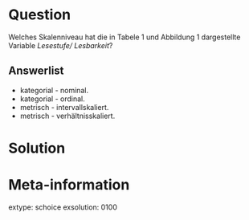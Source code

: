 Question
========

Welches Skalenniveau hat die in Tabele 1 und Abbildung 1 dargestellte Variable *Lesestufe/ Lesbarkeit*?

Answerlist
----------

* kategorial - nominal.
* kategorial - ordinal.
* metrisch - intervallskaliert.
* metrisch - verhältnisskaliert.


Solution
========

Meta-information
================
extype: schoice
exsolution: 0100
